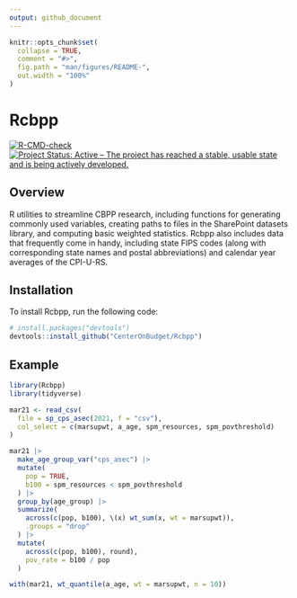 ```yaml
---
output: github_document
---
```


<!-- README.md is generated from README.Rmd. Please edit that file -->

```r
knitr::opts_chunk$set(
  collapse = TRUE,
  comment = "#>",
  fig.path = "man/figures/README-",
  out.width = "100%"
)
```

# Rcbpp

<!-- badges: start -->
[![R-CMD-check](https://github.com/CenterOnBudget/Rcbpp/workflows/R-CMD-check/badge.svg)](https://github.com/CenterOnBudget/Rcbpp/actions)
[![Project Status: Active – The project has reached a stable, usable state and is being actively developed.](https://www.repostatus.org/badges/latest/active.svg)](https://www.repostatus.org/#active)
<!-- badges: end -->

## Overview

R utilities to streamline CBPP research, including functions for generating commonly used variables, creating paths to files in the SharePoint datasets library, and computing basic weighted statistics. Rcbpp also includes data that frequently come in handy, including state FIPS codes (along with corresponding state names and postal abbreviations) and calendar year averages of the CPI-U-RS.

## Installation

To install Rcbpp, run the following code:

``` r
# install.packages("devtools")
devtools::install_github("CenterOnBudget/Rcbpp")
```

## Example

```r
library(Rcbpp)
library(tidyverse)

mar21 <- read_csv(
  file = sp_cps_asec(2021, f = "csv"),
  col_select = c(marsupwt, a_age, spm_resources, spm_povthreshold)
)

mar21 |>
  make_age_group_var("cps_asec") |>
  mutate(
    pop = TRUE, 
    b100 = spm_resources < spm_povthreshold
  ) |>
  group_by(age_group) |>
  summarize(
    across(c(pop, b100), \(x) wt_sum(x, wt = marsupwt)), 
    .groups = "drop"
  ) |>
  mutate(
    across(c(pop, b100), round), 
    pov_rate = b100 / pop
  )

with(mar21, wt_quantile(a_age, wt = marsupwt, n = 10))
```
